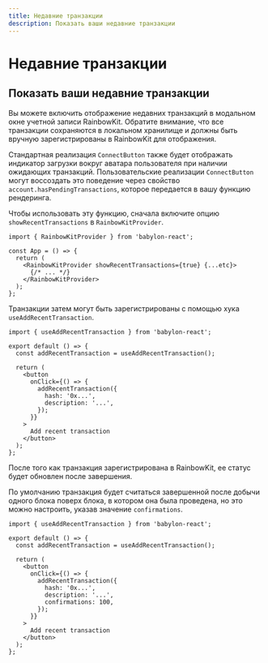 ```yaml
---
title: Недавние транзакции
description: Показать ваши недавние транзакции
---
```


# Недавние транзакции

## Показать ваши недавние транзакции

Вы можете включить отображение недавних транзакций в модальном окне учетной записи RainbowKit. Обратите внимание, что все транзакции сохраняются в локальном хранилище и должны быть вручную зарегистрированы в RainbowKit для отображения.

Стандартная реализация `ConnectButton` также будет отображать индикатор загрузки вокруг аватара пользователя при наличии ожидающих транзакций. Пользовательские реализации `ConnectButton` могут воссоздать это поведение через свойство `account.hasPendingTransactions`, которое передается в вашу функцию рендеринга.

Чтобы использовать эту функцию, сначала включите опцию `showRecentTransactions` в `RainbowKitProvider`.

```tsx
import { RainbowKitProvider } from 'babylon-react';

const App = () => {
  return (
    <RainbowKitProvider showRecentTransactions={true} {...etc}>
      {/* ... */}
    </RainbowKitProvider>
  );
};
```

Транзакции затем могут быть зарегистрированы с помощью хука `useAddRecentTransaction`.

```tsx
import { useAddRecentTransaction } from 'babylon-react';

export default () => {
  const addRecentTransaction = useAddRecentTransaction();

  return (
    <button
      onClick={() => {
        addRecentTransaction({
          hash: '0x...',
          description: '...',
        });
      }}
    >
      Add recent transaction
    </button>
  );
};
```

После того как транзакция зарегистрирована в RainbowKit, ее статус будет обновлен после завершения.

По умолчанию транзакция будет считаться завершенной после добычи одного блока поверх блока, в котором она была проведена, но это можно настроить, указав значение `confirmations`.

```tsx
import { useAddRecentTransaction } from 'babylon-react';

export default () => {
  const addRecentTransaction = useAddRecentTransaction();

  return (
    <button
      onClick={() => {
        addRecentTransaction({
          hash: '0x...',
          description: '...',
          confirmations: 100,
        });
      }}
    >
      Add recent transaction
    </button>
  );
};
```
